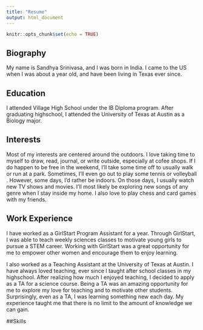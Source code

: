 ```yaml
---
title: "Resume"
output: html_document
---
```


```r
knitr::opts_chunk$set(echo = TRUE)
```

## Biography

My name is Sandhya Srinivasa, and I was born in India.  I came to the US when I was about a year old, and have been living in Texas ever since.   


## Education

I attended Village High School under the IB Diploma program.  After graduating highschool, I attended the University of Texas at Austin as a Biology major.    


## Interests 

Most of my interests are centered around the outdoors.  I love taking time to myself to draw, read, journal, or write outside, especially at cofee shops.  If I do happen to be free in the weekend, I'll take some time off to usually walk or run at a park.  Sometimes, I'll even go out to play some tennis or volleyball .  However, some days, I'd rather be indoors.  On those days, I usually watch new TV shows and movies.  I'll most likely be exploring new songs of any genre when I stay inside my home.  I also love to play chess and card games with my friends.  


## Work Experience 

I have worked as a GirlStart Program Assistant for a year.  Through GirlStart, I was able to teach weekly sciences classes to motivate young girls to pursue a STEM career.  Working with GirlStart was a great opportunity for me to empower other women and encourage them to enjoy learning.  

I also worked as a Teaching Assistant at the University of Texas at Austin.  I have always loved teaching, ever since I taught after school classes in my highschool.  After realizing how much I enjoyed teaching, I decided to apply as a TA for a science course.  Being a TA was an amazing opportunity for me to explore my love for teaching and to motivate other students.  Surprisingly, even as a TA, I was learning something new each day.  My experience taught me that there is no limit to the amount of knowledge we can gain.  

##Skills 



